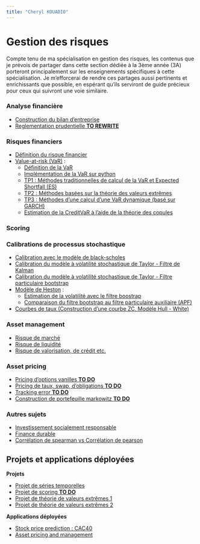 ```yaml
---
title: "Cheryl KOUADIO"
---
```


# Gestion des risques


::: {.callout-note}
Compte tenu de ma spécialisation en gestion des risques, les contenus que je prévois de partager dans cette section dédiée à la 3ème année (3A) porteront principalement sur les enseignements spécifiques à cette spécialisation. Je m'efforcerai de rendre ces partages aussi pertinents et enrichissants que possible, en espérant qu'ils serviront de guide précieux pour ceux qui suivront une voie similaire.
:::


### Analyse financière
::: {.blog-section}
- [Construction du bilan d'entreprise](3A/bilan_entreprise.qmd)
- [Reglementation prudentielle  **TO REWRITE**](3A/reglementation_prudentielle.qmd)
:::

### Risques financiers
::: {.blog-section}
- [Définition du risque financier](3A/risque_def.qmd)
- [Value-at-risk (VaR)](3A/value-at-risk/var_def.qmd) :
    - [Définition de la VaR](3A/value-at-risk/var_def.qmd)
    - [Implémentation de la VaR sur python](3A/value-at-risk/var_application.qmd)
    - [TP1 : Méthodes traditionnelles de calcul de la VaR et Expected Shortfall (ES)](3A/value-at-risk/var_classiques.qmd)
    - [TP2 : Méthodes basées sur la théorie des valeurs extrêmes](3A/value-at-risk/var_evt.qmd)
    - [TP3 : Méthodes d'une calcul d'une VaR dynamique (basé sur GARCH)](3A/value-at-risk/var_garch.qmd)
    - [Estimation de la CreditVaR à l'aide de la théorie des copules](3A/value-at-risk/pj_copules.qmd)
:::

### Scoring
::: {.blog-section}
::: 

### Calibrations de processus stochastique
::: {.blog-section}
- [Calibration avec le modèle de black-scholes](3A/proc_stochastique/modele_bs.qmd)
- [Calibration du modèle à volatilité stochastique de Taylor - Filtre de Kalman](3A/proc_stochastique/modele_log_sv-part1.qmd)
- [Calibration du modèle à volatilité stochastique de Taylor - Filtre particulaire bootstrap](3A/proc_stochastique/modele_log_sv-part2.qmd)
- [Modèle de Heston](3A/proc_stochastique/modele_heston.qmd) :
    - [Estimation de la volatilité avec le filtre boostrap](3A/proc_stochastique/modele_heston.qmd)
    - [Comparaison du filtre bootstrap au filtre particulaire auxiliaire (APF)](3A/proc_stochastique/APF_filter.qmd)
- [Courbes de taux (Construction d'une courbe ZC, Modèle Hull - White)](3A/proc_stochastique/pj_courbe_tx.qmd)

:::

### Asset management
::: {.blog-section}
- [Risque de marché](3A/gestion_actifs/TP-1.qmd)
- [Risque de liquidité](3A/gestion_actifs/TP-2.qmd)
- [Risque de valorisation, de crédit etc.](3A/gestion_actifs/TP-3.qmd)
:::

### Asset pricing
::: {.blog-section}
- [Pricing d'options vanilles  **TO DO**]()
- [Pricing de taux, swap, d'obligations  **TO DO**]()
- [Tracking error  **TO DO**]()
- [Construction de portefeuille markowitz  **TO DO**]()
:::

### Autres sujets 
::: {.blog-section}
-   [Investissement socialement responsable](autres/ISR.qmd)
-   [Finance durable](autres/finance_durable.qmd)
-   [Corrélation de spearman vs Corrélation de pearson](autres/spearman-pearson.qmd)
:::

## Projets et applications déployées
::: {.blog-section}

**Projets**

- [Projet de séries temporelles](3A/rapports/rapport_series_temporelles.pdf)
- [Projet de scoring **TO DO**]()
- [Projet de théorie de valeurs extrêmes 1](3A/rapports/projet_EVT_Kouadio_Kougoum_Ouyassin.pdf)
- [Projet de théorie de valeurs extrêmes 2](3A/rapports/projet_EVT_Wane_Kouadio.pdf)

**Applications déployées**

- [Stock price prediction : CAC40](https://cac40forecast.streamlit.app/)
- [Asset pricing and management](https://github.com/Niyo-D-JC/Asset-Pricing-and-Management)
:::
